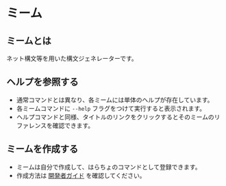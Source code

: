 
# ミーム

## ミームとは

ネット構文等を用いた構文ジェネレーターです。

## ヘルプを参照する

- 通常コマンドとは異なり、各ミームには単体のヘルプが存在しています。
- 各ミームコマンドに `--help` フラグをつけて実行すると表示されます。
- ヘルプコマンドと同様、タイトルのリンクをクリックするとそのミームのリファレンスを確認できます。

## ミームを作成する

- ミームは自分で作成して、はらちょのコマンドとして登録できます。
- 作成方法は [開発者ガイド](../../development/meme) を確認してください。
